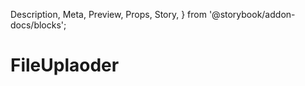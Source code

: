   Description,
  Meta,
  Preview,
  Props,
  Story,
} from '@storybook/addon-docs/blocks';


<Meta component={FileUplaoder} title="Components/Molecules/Alerts" />

# FileUplaoder

<Description of={FileUploader} />
<Props of={FileUploader} />
<Story name="FileUplaoder with Knobs" parameters={{ docs: { disable: true } }}>
  <form id="fileUploaderWithKnobForm">
    <FileUplaoder
      className={text('className', '', 'FileUploader Options')}
      disabled={boolean('disabled', false, 'FileUploader Options')}
      errorMsg={text('errorMsg', '', 'FileUploader Options')}
      formId={text('formId', 'fileUploaderWithKnobForm', 'FileUploader Options')}
      handleClick={action('`FileUploader with Knobs` onChange event triggered.')}
      helpText={text(
        'helpText',
        'This is useful or helpful information.',
        'FileUploader Options',
      )}
      initialValue={text('initialValue', '', 'FileUploader Options')}
      label={text('label', 'FileUploader with Knobs', 'FileUploader Options')}
      name={text('name', 'fileUploaderWithKnobs', 'FileUploader Options')}
      size={text('size', 'large', 'FileUploader Options')}
      styleType={text('styleType', '', 'FileUploader Options')}
    />
  </form>
</Story>
